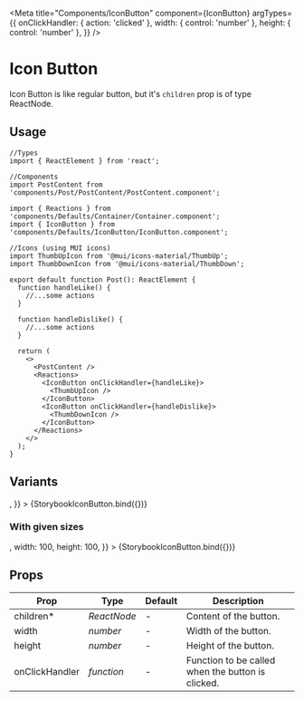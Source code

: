 <!-- Storybook imports -->


<!-- Components -->


<!-- Icons -->


<Meta
  title="Components/IconButton"
  component={IconButton}
  argTypes={{
    onClickHandler: { action: 'clicked' },
    width: { control: 'number' },
    height: { control: 'number' },
  }}
/>


# Icon Button

Icon Button is like regular button, but it's `children` prop is of type ReactNode.

## Usage

```tsx
//Types
import { ReactElement } from 'react';

//Components
import PostContent from 'components/Post/PostContent/PostContent.component';

import { Reactions } from 'components/Defaults/Container/Container.component';
import { IconButton } from 'components/Defaults/IconButton/IconButton.component';

//Icons (using MUI icons)
import ThumbUpIcon from '@mui/icons-material/ThumbUp';
import ThumbDownIcon from '@mui/icons-material/ThumbDown';

export default function Post(): ReactElement {
  function handleLike() {
    //...some actions
  }

  function handleDislike() {
    //...some actions
  }

  return (
    <>
      <PostContent />
      <Reactions>
        <IconButton onClickHandler={handleLike}>
          <ThumbUpIcon />
        </IconButton>
        <IconButton onClickHandler={handleDislike}>
          <ThumbDownIcon />
        </IconButton>
      </Reactions>
    </>
  );
}
```

## Variants

<Canvas>
  <Story
    name="Icon Button"
    args={{
      children: <ThumbUpIcon />,
    }}
  >
    {StorybookIconButton.bind({})}
  </Story>
</Canvas>

### With given sizes

<Canvas>
  <Story
    name="Icon Button with sizes"
    args={{
      children: <AddIcon style={{ width: '100%', height: '100%' }} />,
      width: 100,
      height: 100,
    }}
  >
    {StorybookIconButton.bind({})}
  </Story>
</Canvas>

## Props

<table>
  <thead>
    <tr>
      <th>Prop</th>
      <th>Type</th>
      <th>Default</th>
      <th>Description</th>
    </tr>
  </thead>
  <tbody>
    <tr>
      <td>children*</td>
      <td>
        <em>ReactNode</em>
      </td>
      <td>-</td>
      <td>Content of the button.</td>
    </tr>
    <tr>
      <td>width</td>
      <td>
        <em>number</em>
      </td>
      <td>-</td>
      <td>Width of the button.</td>
    </tr>
    <tr>
      <td>height</td>
      <td>
        <em>number</em>
      </td>
      <td>-</td>
      <td>Height of the button.</td>
    </tr>
    <tr>
      <td>onClickHandler</td>
      <td>
        <em>function</em>
      </td>
      <td>-</td>
      <td>Function to be called when the button is clicked.</td>
    </tr>
  </tbody>
</table>
